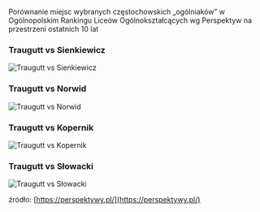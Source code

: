 Porównanie miejsc wybranych częstochowskich „ogólniaków” w Ogólnopolskim Rankingu Liceów Ogólnokształcących wg Perspektyw na przestrzeni ostatnich 10 lat


### Traugutt vs Sienkiewicz



![Traugutt vs Sienkiewicz](/docs/trg_vs_sienk_Perspektywy.png)
 

### Traugutt vs Norwid



 
![Traugutt vs Norwid](/docs/trg_vs_nor_Perspektywy.png)

### Traugutt vs Kopernik



![Traugutt vs Kopernik](/docs/trg_vs_kop_Perspektywy.png)
 

### Traugutt vs Słowacki

![Traugutt vs Słowacki](/docs/trg_vs_slow_Perspektywy.png)

 

źródło: [https://perspektywy.pl/](https://perspektywy.pl/)